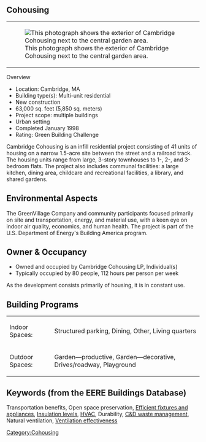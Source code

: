 ==Cohousing==
{| cellspacing="0" cellpadding="0" border="0" align="right"
| [[Image:Cambridge Cohousing.jpg|This photograph shows the exterior of Cambridge Cohousing next to the central garden area.]]
|}

Overview

* Location: Cambridge, MA
* Building type(s): Multi-unit residential
* New construction
* 63,000 sq. feet (5,850 sq. meters)
* Project scope: multiple buildings
* Urban setting
* Completed January 1998
* Rating: Green Building Challenge

Cambridge Cohousing is an infill residential project consisting of 41 units of housing on a narrow 1.5-acre site between the street and a railroad track. The housing units range from large, 3-story townhouses to 1-, 2-, and 3-bedroom flats. The project also includes communal facilities: a large kitchen, dining area, childcare and recreational facilities, a library, and shared gardens.

== Environmental Aspects ==

The GreenVillage Company and community participants focused primarily on site and transportation, energy, and material use, with a keen eye on indoor air quality, economics, and human health. The project is part of the U.S. Department of Energy's Building America program.

== Owner & Occupancy ==

* Owned and occupied by Cambridge Cohousing LP, Individual(s)
* Typically occupied by 80 people, 112 hours per person per week

As the development consists primarily of housing, it is in constant use.

== Building Programs ==

{|
| Indoor Spaces:
| Structured parking, Dining, Other, Living quarters
|-
| Outdoor Spaces:
| Garden—productive, Garden—decorative, Drives/roadway, Playground
|}

==Keywords (from the EERE Buildings Database) ==

Transportation benefits, Open space preservation, [http://www.eere.energy.gov/buildings/info/components/appliances/ Efficient fixtures and appliances], [http://www.eere.energy.gov/buildings/info/components/envelope/insulation.html Insulation levels], [http://www.eere.energy.gov/buildings/info/components/hvac/ HVAC], Durability, [http://www.eere.energy.gov/buildings/info/design/construction.html#waste C&D waste management], Natural ventilation, [http://www.eere.energy.gov/buildings/info/components/hvac/air.html Ventilation effectiveness]


{{attrib pd | url = [http://www.eere.energy.gov/buildings/database/overview.cfm?projectid=82 Buildings Database: Overview - Cambridge Cohousing] - [[EERE]] (Energy Efficiency and Renewable Energy), U.S. Department of Energy | statement = http://www.eere.energy.gov/buildings/database/queryhelp.cfm}}

[[Category:Cohousing]]